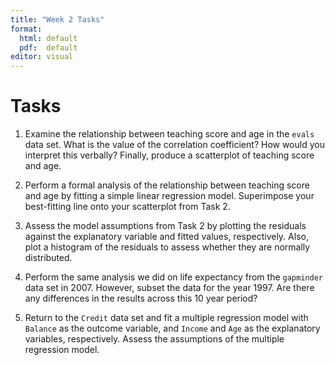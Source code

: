 ```yaml
---
title: "Week 2 Tasks"
format: 
  html: default
  pdf:  default
editor: visual
---
```


# Tasks

1.  Examine the relationship between teaching score and age in the `evals` data set. What is the value of the correlation coefficient? How would you interpret this verbally? Finally, produce a scatterplot of teaching score and age.

<!-- ```{r task2-solution, exercise=TRUE, exercise.eval=FALSE,  exercise.lines = 10, exercise.cap = "Task 2", exercise.timelimit=30} -->

<!-- evals.age <- evals %>% -->

<!--   select(score, age) -->

<!-- evals.age %>% -->

<!--   get_correlation(formula = score ~ age) -->

<!-- ggplot(evals.age, aes(x = age, y = score)) + -->

<!--   geom_point() + -->

<!--   labs(x = "Age", y = "Teaching Score", title = "Relationship between Teaching Score and Age") -->

<!-- ``` -->

2.  Perform a formal analysis of the relationship between teaching score and age by fitting a simple linear regression model. Superimpose your best-fitting line onto your scatterplot from Task 2.

<!-- ```{r task3-solution, exercise=TRUE, exercise.eval=FALSE, exercise.lines = 6, exercise.cap = "Task 3", exercise.timelimit=30} -->

<!-- evals.age <- evals %>% -->

<!--   select(score, age) -->

<!-- model <- lm(score ~ age, data = evals.age) -->

<!-- model -->

<!-- ggplot(evals.age, aes(x = age, y = score)) + -->

<!--   geom_point() + -->

<!--   labs(x = "Age", y = "Teaching Score", title = "Relationship between Teaching Score and Age") + -->

<!--   geom_smooth(method = "lm", se = FALSE) -->

<!-- regression.points <- get_regression_points(model) -->

<!-- regression.points -->

<!-- ``` -->

3.  Assess the model assumptions from Task 2 by plotting the residuals against the explanatory variable and fitted values, respectively. Also, plot a histogram of the residuals to assess whether they are normally distributed.

<!-- ```{r task4-solution, exercise=TRUE, exercise.eval=FALSE, exercise.lines = 12, exercise.cap = "Task 4", exercise.timelimit=30} -->

<!-- evals.age <- evals %>% -->

<!--   select(score, age) -->

<!-- model <- lm(score ~ age, data = evals.age) -->

<!-- regression.points <- get_regression_points(model) -->

<!-- ggplot(regression.points, aes(x = age, y = residual)) + -->

<!--   geom_point() + -->

<!--   labs(x = "Age", y = "Residual") + -->

<!--   geom_hline(yintercept = 0, col = "blue", size = 1) -->

<!-- ggplot(regression.points, aes(x = score_hat, y = residual)) + -->

<!--   geom_point() + -->

<!--   labs(x = "Fitted values", y = "Residual") + -->

<!--   geom_hline(yintercept = 0, col = "blue", size = 1) -->

<!-- ggplot(regression.points, aes(x = residual)) + -->

<!--   geom_histogram(binwidth = 0.25, color = "white") + -->

<!--   labs(x = "Residual") -->

<!-- ``` -->

4.  Perform the same analysis we did on life expectancy from the `gapminder` data set in 2007. However, subset the data for the year 1997. Are there any differences in the results across this 10 year period?

    <!-- ```{r task5-solution, exercise=TRUE, exercise.eval=FALSE,  exercise.lines = 12, exercise.cap = "Task 5", exercise.timelimit=30} -->

    <!-- gapminder1997 <- gapminder %>% -->

    <!--   filter(year == 1997) %>% -->

    <!--   select(country, continent, lifeExp) -->

    <!-- lifeExp.continent <- gapminder1997 %>% -->

    <!--   group_by(continent) %>% -->

    <!--   summarize(median = median(lifeExp), mean = mean(lifeExp)) -->

    <!-- lifeExp.continent -->

    <!-- lifeExp.model <- lm(lifeExp ~ continent, data = gapminder1997) -->

    <!-- lifeExp.model -->

    <!-- ``` -->

5.  Return to the `Credit` data set and fit a multiple regression model with `Balance` as the outcome variable, and `Income` and `Age` as the explanatory variables, respectively. Assess the assumptions of the multiple regression model.

<!-- ```{r task2-solution, echo = TRUE, eval = TRUE} -->

<!-- Cred <- Credit %>% -->

<!--   select(Balance, Income, Age) -->

<!--  -->

<!-- Cred %>% -->

<!--   skim() -->

<!--  -->

<!-- Cred %>% -->

<!--   cor() -->

<!--  -->

<!-- ggplot(Cred, aes(x = Age, y = Balance)) + -->

<!--   geom_point() + -->

<!--   labs(x = "Age (in years)", y = "Credit card balance (in $)",  -->

<!--        title = "Relationship between balance and age") + -->

<!--   geom_smooth(method = "lm", se = FALSE) -->

<!--  -->

<!-- plot_ly(Cred, x = ~Income, y = ~Age, z = ~Balance, -->

<!--         type = "scatter3d", mode = "markers") -->

<!--  -->

<!-- Balance.model <- lm(Balance ~ Age + Income, data = Cred) -->

<!-- get_regression_table(Balance.model) -->

<!--  -->

<!-- regression.points <- get_regression_points(Balance.model) -->

<!--  -->

<!-- ggplot(regression.points, aes(x = Income, y = residual)) + -->

<!--   geom_point() + -->

<!--   labs(x = "Income (in $1000)", y = "Residual", title = "Residuals vs income")  + -->

<!--   geom_hline(yintercept = 0, col = "blue", size = 1) -->

<!--  -->

<!-- ggplot(regression.points, aes(x = Age, y = residual)) + -->

<!--   geom_point() + -->

<!--   labs(x = "Age (in years)", y = "Residual", title = "Residuals vs age")  + -->

<!--   geom_hline(yintercept = 0, col = "blue", size = 1) -->

<!--  -->

<!-- ggplot(regression.points, aes(x = residual)) + -->

<!--   geom_histogram(color = "white") + -->

<!--   labs(x = "Residual") -->

<!-- ``` -->
